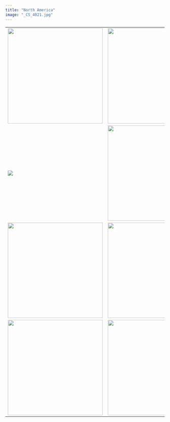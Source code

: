 ```yaml
---
title: "North America"
image: "_CS_4021.jpg"
---
```


|                                |                                |                                |                                |
|--------------------------------|--------------------------------|--------------------------------|--------------------------------|
| ![](_CS_4192.jpg){width="300"} | ![](_CS_0118.JPG){width="300"} | ![](f0000181.jpg){width="300"} | ![](_CS_8926.jpg){width="300"} |
| ![](_CS_4254.jpg)              | ![](_CS_4021.jpg){width="300"} | ![](_CS_3711.jpg){width="300"} | ![](f0000100.jpg){width="300"} |
| ![](_CS_2685.jpg){width="300"} | ![](_CS_9806.jpg){width="300"} | ![](_CS_2469.jpg)              | ![](_CS_0051.JPG)              |
| ![](_CS_0083.JPG){width="300"} | ![](NY-3.JPG){width="300"}     | ![](_CS_0041.JPG)              | ![](_CS_9715-Enhanced-NR.jpg)  |
